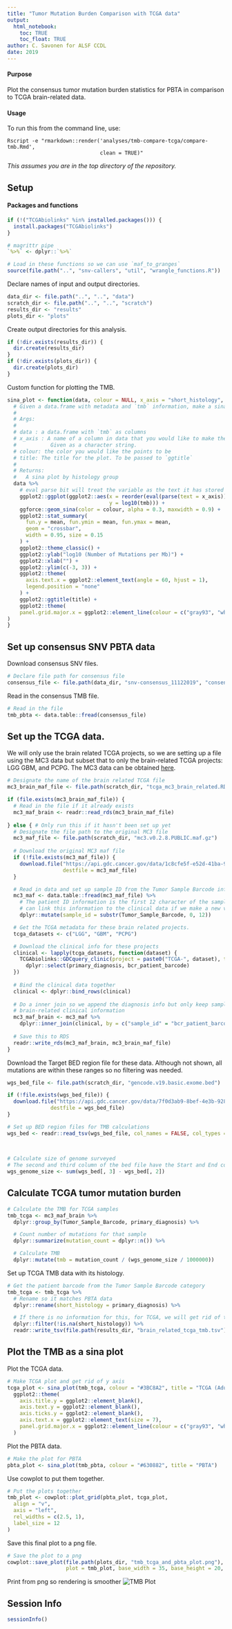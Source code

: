 ```yaml
---
title: "Tumor Mutation Burden Comparison with TCGA data"
output: 
  html_notebook:
    toc: TRUE
    toc_float: TRUE
author: C. Savonen for ALSF CCDL
date: 2019
---
```


#### Purpose

Plot the consensus tumor mutation burden statistics for PBTA in comparison to TCGA brain-related data. 

#### Usage

To run this from the command line, use:
```
Rscript -e "rmarkdown::render('analyses/tmb-compare-tcga/compare-tmb.Rmd', 
                              clean = TRUE)"
```

_This assumes you are in the top directory of the repository._

## Setup

#### Packages and functions

```r
if (!("TCGAbiolinks" %in% installed.packages())) {
  install.packages("TCGAbiolinks")
}

# magrittr pipe
`%>%` <- dplyr::`%>%`

# Load in these functions so we can use `maf_to_granges`
source(file.path("..", "snv-callers", "util", "wrangle_functions.R"))
```

Declare names of input and output directories.

```r
data_dir <- file.path("..", "..", "data")
scratch_dir <- file.path("..", "..", "scratch")
results_dir <- "results"
plots_dir <- "plots"
```

Create output directories for this analysis. 

```r
if (!dir.exists(results_dir)) {
  dir.create(results_dir)
}
if (!dir.exists(plots_dir)) {
  dir.create(plots_dir)
}
```

Custom function for plotting the TMB. 

```r
sina_plot <- function(data, colour = NULL, x_axis = "short_histology", title) {
  # Given a data.frame with metadata and `tmb` information, make a sina plot from it
  #
  # Args:
  #
  # data : a data.frame with `tmb` as columns
  # x_axis : A name of a column in data that you would like to make the x_axis from
  #           Given as a character string. 
  # colour: the color you would like the points to be
  # title: The title for the plot. To be passed to `ggtitle`
  #
  # Returns:
  #   A sina plot by histology group
  data %>%
    # eval parse bit will treat the variable as the text it has stored
    ggplot2::ggplot(ggplot2::aes(x = reorder(eval(parse(text = x_axis)), tmb, mean), 
                                 y = log10(tmb))) +
    ggforce::geom_sina(color = colour, alpha = 0.3, maxwidth = 0.9) +
    ggplot2::stat_summary(
      fun.y = mean, fun.ymin = mean, fun.ymax = mean,
      geom = "crossbar",
      width = 0.95, size = 0.15
    ) +
    ggplot2::theme_classic() +
    ggplot2::ylab("log10 (Number of Mutations per Mb)") +
    ggplot2::xlab("") +
    ggplot2::ylim(c(-3, 3)) +
    ggplot2::theme(
      axis.text.x = ggplot2::element_text(angle = 60, hjust = 1),
      legend.position = "none"
    ) +
    ggplot2::ggtitle(title) + 
    ggplot2::theme(
    panel.grid.major.x = ggplot2::element_line(colour = c("gray93", "white"), size = 9)
)
}
```

## Set up consensus SNV PBTA data

Download consensus SNV files. 

```r
# Declare file path for consensus file
consensus_file <- file.path(data_dir, "snv-consensus_11122019", "consensus_mutation_tmb.tsv")
```

Read in the consensus TMB file. 

```r
# Read in the file
tmb_pbta <- data.table::fread(consensus_file)
```

## Set up the TCGA data. 

We will only use the brain related TCGA projects, so we are setting up a file using the MC3 data but subset 
that to only the brain-related TCGA projects: LGG GBM, and PCPG. 
The MC3 data can be obtained [here](https://gdc.cancer.gov/about-data/publications/mc3-2017). 

```r
# Designate the name of the brain related TCGA file
mc3_brain_maf_file <- file.path(scratch_dir, "tcga_mc3_brain_related.RDS")

if (file.exists(mc3_brain_maf_file)) {
  # Read in the file if it already exists
  mc3_maf_brain <- readr::read_rds(mc3_brain_maf_file)
    
} else { # Only run this if it hasn't been set up yet
  # Designate the file path to the original MC3 file
  mc3_maf_file <- file.path(scratch_dir, "mc3.v0.2.8.PUBLIC.maf.gz")
  
  # Download the original MC3 maf file 
  if (!file.exists(mc3_maf_file)) {
    download.file("https://api.gdc.cancer.gov/data/1c8cfe5f-e52d-41ba-94da-f15ea1337efc", 
                  destfile = mc3_maf_file)
  }

  # Read in data and set up sample ID from the Tumor Sample Barcode info
  mc3_maf <- data.table::fread(mc3_maf_file) %>% 
    # The patient ID information is the first 12 character of the sample ID so we
    # can link this information to the clinical data if we make a new variable from it. 
    dplyr::mutate(sample_id = substr(Tumor_Sample_Barcode, 0, 12))

  # Get the TCGA metadata for these brain related projects.
  tcga_datasets <- c("LGG", "GBM", "PCPG")

  # Download the clinical info for these projects  
  clinical <- lapply(tcga_datasets, function(dataset) {
    TCGAbiolinks::GDCquery_clinic(project = paste0("TCGA-", dataset), type = "clinical") %>%
      dplyr::select(primary_diagnosis, bcr_patient_barcode)
  })
  
  # Bind the clinical data together
  clinical <- dplyr::bind_rows(clinical)
  
  # Do a inner join so we append the diagnosis info but only keep samples that are in the 
  # brain-related clinical information
  mc3_maf_brain <- mc3_maf %>% 
    dplyr::inner_join(clinical, by = c("sample_id" = "bcr_patient_barcode"))
  
  # Save this to RDS
  readr::write_rds(mc3_maf_brain, mc3_brain_maf_file)
}
```

Download the Target BED region file for these data. 
Although not shown, all mutations are within these ranges so no filtering was needed. 

```r
wgs_bed_file <- file.path(scratch_dir, "gencode.v19.basic.exome.bed")

if (!file.exists(wgs_bed_file)) {
  download.file("https://api.gdc.cancer.gov/data/7f0d3ab9-8bef-4e3b-928a-6090caae885b", 
              destfile = wgs_bed_file)
}

# Set up BED region files for TMB calculations
wgs_bed <- readr::read_tsv(wgs_bed_file, col_names = FALSE, col_types = list(readr::col_character(), 
                                                                             readr::col_double(), 
                                                                             readr::col_double()))

# Calculate size of genome surveyed
# The second and third column of the bed file have the Start and End coordinates of the genome window
wgs_genome_size <- sum(wgs_bed[, 3] - wgs_bed[, 2])
```

## Calculate TCGA tumor mutation burden

```r
# Calculate the TMB for TCGA samples
tmb_tcga <- mc3_maf_brain %>%
  dplyr::group_by(Tumor_Sample_Barcode, primary_diagnosis) %>%

  # Count number of mutations for that sample
  dplyr::summarize(mutation_count = dplyr::n()) %>%

  # Calculate TMB
  dplyr::mutate(tmb = mutation_count / (wgs_genome_size / 1000000))
```

Set up TCGA TMB data with its histology. 

```r
# Get the patient barcode from the Tumor Sample Barcode category
tmb_tcga <- tmb_tcga %>%
  # Rename so it matches PBTA data
  dplyr::rename(short_histology = primary_diagnosis) %>%

  # If there is no information for this, for TCGA, we will get rid of these rows
  dplyr::filter(!is.na(short_histology)) %>%
  readr::write_tsv(file.path(results_dir, "brain_related_tcga_tmb.tsv"))
```

## Plot the TMB as a sina plot

Plot the TCGA data. 

```r
# Make TCGA plot and get rid of y axis
tcga_plot <- sina_plot(tmb_tcga, colour = "#3BC8A2", title = "TCGA (Adult)") +
  ggplot2::theme(
    axis.title.y = ggplot2::element_blank(),
    axis.text.y = ggplot2::element_blank(),
    axis.ticks.y = ggplot2::element_blank(),
    axis.text.x = ggplot2::element_text(size = 7),
    panel.grid.major.x = ggplot2::element_line(colour = c("gray93", "white"), size = 9)
  )
```

Plot the PBTA data. 

```r
# Make the plot for PBTA
pbta_plot <- sina_plot(tmb_pbta, colour = "#630882", title = "PBTA")
```

Use cowplot to put them together. 

```r
# Put the plots together
tmb_plot <- cowplot::plot_grid(pbta_plot, tcga_plot,
  align = "v",
  axis = "left",
  rel_widths = c(2.5, 1),
  label_size = 12
)
```

Save this final plot to a png file.

```r
# Save the plot to a png
cowplot::save_plot(file.path(plots_dir, "tmb_tcga_and_pbta_plot.png"), 
                   plot = tmb_plot, base_width = 35, base_height = 20, unit = "cm")
```

Print from png so rendering is smoother
![TMB Plot](./plots/tmb_tcga_and_pbta_plot.png)

## Session Info

```r
sessionInfo()
```
